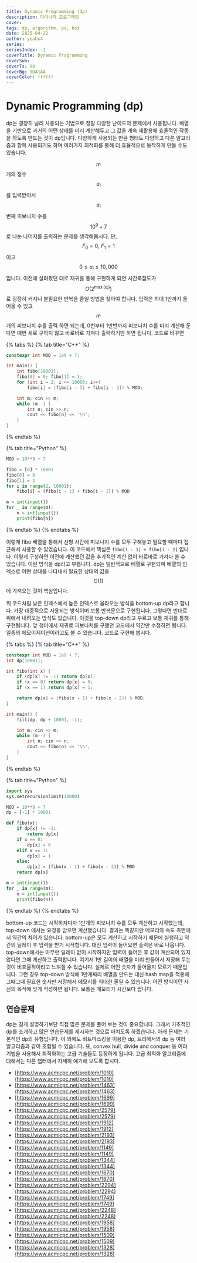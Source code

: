 ```yaml
---
title: Dynamic Programming (dp)
description: 다이나믹 프로그래밍
cover:
tags: dp, algorithm, ps, boj
date: 2025-04-22
author: yeahx4
series: 
seriesIndex: -1
coverTitle: Dynamic Programming
coverSub: 
coverTs: 90
coverBg: 9DA1AA
coverColor: ffffff
---
```


# Dynamic Programming (dp)

dp는 굉장히 널리 사용되는 기법으로 정말 다양한 난이도의 문제에서 사용됩니다. 배열을 기반으로 과거의 어떤 상태를 미리 계산해두고 그 값을 계속 재활용해 효율적인 작동을 하도록 만드는 것이 dp입니다. 다양하게 사용되는 만큼 형태도 다양하고 다른 알고리즘과 함께 사용되기도 하며 여러가지 최적화를 통해 더 효율적으로 동작하게 만들 수도 있습니다.



$$m$$개의 정수 $$a_i$$를 입력받아서 $$a_i$$번째 피보나치 수를 $$10^9 + 7$$로 나눈 나머지를 출력하는 문제를 생각해봅시다. 단, $$F_0 = 0, \,\, F_1 = 1$$이고 $$0 \leq a_i \leq 10,000$$ 입니다. 이전에 살펴봤던 대로 재귀를 통해 구현하게 되면 시간복잡도가 $$O\left(2^{\max(a_i)}\right)$$로 굉장히 커지니 불필요한 반복을 줄일 방법을 찾아야 합니다. 입력은 최대 1만까지 들어올 수 있고 $$m$$개의 피보나치 수를 출력 하면 되는데, 0번부터 1만번까지 피보나치 수를 미리 계산해 둔다면 매번 새로 구하지 않고 바로바로 가져다 출력하기만 하면 됩니다. 코드로 바꾸면

{% tabs %}
{% tab title="C++" %}
```cpp
constexpr int MOD = 1e9 + 7;

int main() {
    int fibo[10001];
    fibo[0] = 0; fibo[1] = 1;
    for (int i = 2; i <= 10000; i++)
        fibo[i] = (fibo[i - 1] + fibo[i - 2]) % MOD;

    int m; cin >> m;
    while (m--) {
        int n; cin >> n;
        cout << fibo[n] << '\n';
    }
}
```
{% endtab %}

{% tab title="Python" %}
```python
MOD = 10**9 + 7

fibo = [0] * 10001
fibo[0] = 0
fibo[1] = 1
for i in range(2, 10001):
    fibo[i] = (fibo[i - 1] + fibo[i - 2]) % MOD

m = int(input())
for _ in range(m):
    n = int(input())
    print(fibo[n])
```
{% endtab %}
{% endtabs %}



이렇게 fibo 배열을 통해서 선형 시간에 피보나치 수를 모두 구해놓고 필요할 때마다 접근해서 사용할 수 있었습니다. 이 코드에서 핵심은 `fibo[i - 1] + fibo[i - 2]` 입니다. 이렇게 구성하면 이전에 계산했던 값을 추가적인 계산 없이 바로바로 가져다 쓸 수 있습니다. 이런 방식을 dp라고 부릅니다. dp는 일반적으로 배열로 구현되며 배열의 인덱스로 어떤 상태를 나타내서 필요한 상태의 값을 $$O(1)$$에 가져오는 것이 핵심입니다.

위 코드처럼 낮은 인덱스에서 높은 인덱스로 올라오는 방식을 bottom-up dp라고 합니다. 가장 대중적으로 사용되는 방식이며 보통 반복문으로 구현됩니다. 그렇다면 반대로 위에서 내려오는 방식도 있습니다. 이것을 top-down dp라고 부르고 보통 재귀를 통해 구현됩니다. 앞 챕터에서 재귀로 피보나치를 구했던 코드에서 약간만 수정하면 됩니다. 일종의 메모이제이션이라고도 볼 수 있습니다. 코드로 구현해 봅시다.

{% tabs %}
{% tab title="C++" %}
```cpp
constexpr int MOD = 1e9 + 7;
int dp[10001];

int fibo(int x) {
    if (dp[x] != -1) return dp[x];
    if (x == 0) return dp[x] = 0;
    if (x == 1) return dp[x] = 1;

    return dp[x] = (fibo(x - 1) + fibo(x - 2)) % MOD;
}

int main() {
    fill(dp, dp + 10001, -1);

    int m; cin >> m;
    while (m--) {
        int n; cin >> n;
        cout << fibo(n) << '\n';
    }
}
```
{% endtab %}

{% tab title="Python" %}
```python
import sys
sys.setrecursionlimit(10000)

MOD = 10**9 + 7
dp = [-1] * 10001

def fibo(x):
    if dp[x] != -1:
        return dp[x]
    if x == 0:
        dp[x] = 0
    elif x == 1:
        dp[x] = 1
    else:
        dp[x] = (fibo(x - 1) + fibo(x - 2)) % MOD
    return dp[x]

m = int(input())
for _ in range(m):
    n = int(input())
    print(fibo(n))
```
{% endtab %}
{% endtabs %}

bottom-up 코드는 시작하자마자 1만개의 피보나치 수를 모두 계산하고 시작했는데, top-down 에서는 요청을 받으면 계산했습니다. 결과는 똑같지만 메모리와 속도 측면에서 약간의 차이가 있습니다. bottom-up은 모두 계산하고 시작하기 때문에 실행하고 약간의 딜레이 후 입력을 받기 시작합니다. 대신 입력이 들어오면 출력은 바로 나옵니다. top-down에서는 아무런 딜레이 없이 시작하지만 입력이 들어온 후 값이 계산되어 있지 않다면 그때 계산하고 출력합니다. 여기서 1만 길이의 배열을 미리 만들어서 저장해 두는 것이 비효율적이라고 느껴질 수 있습니다. 실제로 어떤 숫자가 들어올지 모르기 때문입니다. 그런 경우 top-down 방식에 1만개짜리 배열을 만드는 대신 hash map을 적용해 그때그때 필요한 숫자만 저장해서 메모리를 최대한 줄일 수 있습니다. 어떤 방식이던 자신의 목적에 맞게 작성하면 됩니다. 보통은 메모리가 시간보다 쌉니다.



## 연습문제

dp는 길게 설명하기보단 직접 많은 문제를 풀어 보는 것이 중요합니다. 그래서 기초적인 dp를 소개하고 많은 연습문제를 제시하는 것으로 마치도록 하겠습니다. 아래 문제는 기본적인 dp의 유형입니다. 이 외에도 비트마스킹을 이용한 dp, 트리에서의 dp 등 여러 알고리즘과 같이 조합될 수 있습니다. 또, convex hull, divide and conquer 등 여러 기법을 사용해서 최적화하는 고급 기술들도 등장하게 됩니다. 고급 최적화 알고리즘에 대해서는 다른 챕터에서 자세히 얘기해 보도록 합시다.

* [https://www.acmicpc.net/problem/1010](https://www.acmicpc.net/problem/1010)
* [https://www.acmicpc.net/problem/1463](https://www.acmicpc.net/problem/1463)
* [https://www.acmicpc.net/problem/1699](https://www.acmicpc.net/problem/1699)
* [https://www.acmicpc.net/problem/2579](https://www.acmicpc.net/problem/2579)
* [https://www.acmicpc.net/problem/1912](https://www.acmicpc.net/problem/1912)
* [https://www.acmicpc.net/problem/2193](https://www.acmicpc.net/problem/2193)
* [https://www.acmicpc.net/problem/1149](https://www.acmicpc.net/problem/1149)
* [https://www.acmicpc.net/problem/1344](https://www.acmicpc.net/problem/1344)
* [https://www.acmicpc.net/problem/1670](https://www.acmicpc.net/problem/1670)
* [https://www.acmicpc.net/problem/2294](https://www.acmicpc.net/problem/2294)
* [https://www.acmicpc.net/problem/1749](https://www.acmicpc.net/problem/1749)
* [https://www.acmicpc.net/problem/2248](https://www.acmicpc.net/problem/2248)
* [https://www.acmicpc.net/problem/1958](https://www.acmicpc.net/problem/1958)
* [https://www.acmicpc.net/problem/1509](https://www.acmicpc.net/problem/1509)
* [https://www.acmicpc.net/problem/1328](https://www.acmicpc.net/problem/1328)
